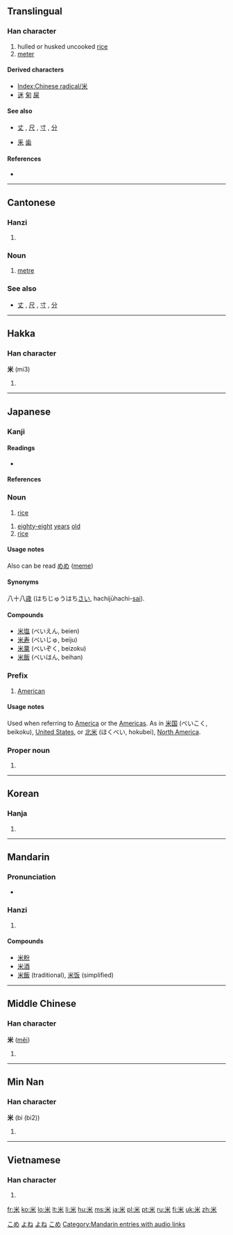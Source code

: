 {{also|釆}}
==Translingual==
{{stroke order|type=animate}}

===Han character===
{{Han char|rn=119|rad=米|as=00|sn=6|four=9090<sub>4</sub>|canj=火木 (FD)}}

# hulled or husked uncooked [[rice]]
# [[meter]]

====Derived characters====
* [[Index:Chinese radical/米]]
* [[迷]] [[匊]] [[屎]]

====See also====
* {{sense|unit of length}} [[丈]] , [[尺]] , [[寸]] , [[分]]
* [[釆]] [[歯]]

====References====
* {{Han ref|kx=0906.310|dkj=26832|dj=1331.280|hdz=53141.010|uh=7C73|ud=31859|bh=A6CC|bd=42700}}

----

==Cantonese==

===Hanzi===
{{yue-hanzi|jyut=|y=mai5}}

# {{defn|lang=yue|sort=米00}}

===Noun===
{{yue-noun|ts|tas=米}}

# [[metre]]

===See also===
* {{sense|unit of length}} [[丈]] , [[尺]] , [[寸]] , [[分]]

----

==Hakka==

===Han character===
'''米''' (mi3)

# {{defn|Hakka}}

----

==Japanese==

===Kanji===
{{ja-kanji|grade=2|rs=米00}}

====Readings====
* {{ja-readings|on=[[べい]] (bei), [[まい]] (mai), [[め]] (me)|kun=[[こめ]] (kome), [[よね]] (yone), [[メートル]] (mētoru)}}

====References====
{{ja-kref
|jis= 4A46
|ku= 4238
|shift= 95C4
|euc= CAC6
|freq= 61
|nelson= 3461
|newnelson= 4380
|halpern= 3529
|kld= 2198
|heisig= 919
|tuttle= 6b0.1
}}

===Noun===
{{ja-noun|k|hira=こめ|rom=kome|hidx=こめ}}

# [[rice]]

{{ja-noun|k|hira=よね|rom=yone|hidx=よね}}

# [[eighty-eight]] [[years]] [[old]] {{colloquial|lang=ja|skey=よね}}
# [[rice]] {{archaic|lang=ja|skey=よね}}

====Usage notes====
Also can be read [[めめ]] ([[meme]])

====Synonyms====
八十八[[歳]] (はちじゅうはち[[さい]], hachijūhachi-[[sai]]).

====Compounds====
* [[米塩]] (べいえん, beien)
* [[米寿]] (べいじゅ, beiju)
* [[米粟]] (べいぞく, beizoku)
* [[米飯]] (べいはん, beihan)

===Prefix===
{{ja-pos|k|prefix|hira=べい|rom=bei-|hidx=へい'}}

# [[American]]

====Usage notes====
Used when referring to [[America]] or the [[Americas]]. As in [[米国]] (べいこく, beikoku), [[United States]], or [[北米]] (ほくべい, hokubei), [[North America]].

===Proper noun===
{{ja-pos|k|proper|hira=よね|rom=Yone}}

# {{surname|lang=ja}}

[[Category:1000 Japanese basic words|こめ]]
[[Category:Japanese numbers|よね]]
[[Category:Japanese surnames|よね]]
[[Category:ja:Grains|こめ]]

----

==Korean==

===Hanja===
{{ko-hanja|hangeul=미|eumhun=|rv=mi|mr=mi|y=mi}}

# {{defn|lang=ko|sort=米00}}

----

==Mandarin==

===Pronunciation===
* {{audio|zh-mǐ.ogg|audio}}

===Hanzi===
{{cmn-hanzi|pin=[[mǐ]] ([[mi3]]), [[zá]] ([[za2]])|wg=mi<sup>3</sup>, tsa<sup>2</sup>}}

# {{defn|lang=cmn|sort=米00}}

====Compounds====
* [[米粉]]
* [[米酒]]
* [[米飯]] (traditional), [[米饭]] (simplified)

[[Category:Mandarin entries with audio links]]

----

==Middle Chinese==

===Han character===
'''米''' ([[měi]])

# {{defn|lang=zhx-mid|sort=米00}}

----

==Min Nan==

===Han character===
'''米''' (bí (bi2))

# {{defn|Min Nan}}

----

==Vietnamese==

===Han character===
{{vi-hantu|[[mễ]], [[mè]]|rs=米00}}

# {{defn|lang=vi|sort=米00}}

[[fr:米]]
[[ko:米]]
[[lo:米]]
[[lt:米]]
[[li:米]]
[[hu:米]]
[[ms:米]]
[[ja:米]]
[[pl:米]]
[[pt:米]]
[[ru:米]]
[[fi:米]]
[[uk:米]]
[[zh:米]]